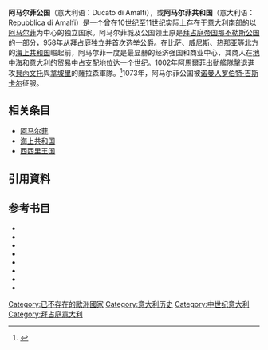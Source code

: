 {{Infobox Former Country
|native_name =Ducato di Amalfi
|conventional_long_name = 阿马尔菲公国
|common_name = 阿马尔菲
|continent = 欧洲
|country = 意大利
|government_type = 公国
|
|year_start = 958年
|year_end = 1037年
|event_start = 
|date_start =
|event_end =
|date_end =
|event_post =
|date_post =
|
|p1 = 那不勒斯公国
|flag_p1 = 
|s1 = 西西里王国
|flag_s1 = Bandiera del Regno di Sicilia 4.svg
|
|image_flag = Flag of the Republic of Amalfi.svg
|image_coat = 
|image_map = Italy 1000 AD-zh.png
|image_map_caption = 公元1000年的意大利，阿马尔菲公国为图中狭小的黄色部分。
|capital = [[阿马尔菲|阿马尔菲]]
|latd= |latm= |latNS= |longd= |longm= |longEW=
|
|national_motto =
|national_anthem =
|common_languages =
|religion = 天主教
|
|leader1 = 
|year_leader1 = 
|title_leader = 
|footnotes =
}}

'''阿马尔菲公国'''（意大利语：Ducato di Amalfi），或'''阿马尔菲共和国'''（意大利语：Repubblica di Amalfi）是一个曾在10世纪至11世纪[[De_facto|实际上]]存在于[[意大利南部|意大利南部]]的以[[阿马尔菲|阿马尔菲]]为中心的独立国家。阿马尔菲城及公国领土原是[[拜占庭帝国|拜占庭帝国]][[那不勒斯公国|那不勒斯公国]]的一部分，958年从拜占庭独立并首次选举[[公爵|公爵]]。在[[比萨共和国|比萨]]、[[威尼斯共和国|威尼斯]]、[[热那亚共和国|热那亚]]等[[北意大利|北方]]的[[海上共和国|海上共和国]]崛起前，阿马尔菲一度是最显赫的经济强国和商业中心，其商人在[[地中海|地中海]]和[[意大利|意大利]]的贸易中占支配地位达一个世纪。1002年阿馬爾菲出動艦隊擊退進攻[[貝內文托|貝內文托]]與[[拿坡里|拿坡里]]的薩拉森軍隊。<ref> {{Cite book | author = 鹽野七生 | title = 羅馬滅亡後的地中海世界（上） | location = 北京 | publisher = 中信 | date = 2014年7月 | pages = 143 | ISBN = 9787508644981 | accessdate = 2018年7月10日 | language = 中文}} </ref>1073年，阿马尔菲公国被[[诺曼人|诺曼人]][[罗伯特·吉斯卡尔|罗伯特·吉斯卡尔]]征服。

== 相关条目 ==
*[[阿马尔菲|阿马尔菲]]
*[[海上共和国|海上共和国]]
*[[西西里王国|西西里王国]]

== 引用資料 ==
{{reflist}}

== 参考书目 ==
* {{cite book|last=Pavan|first=Massimiliano|title=Dizionario Biografico degli Italiani|year=1960|publisher=Istituto della Enciclopedia italiana}}
* {{cite book|last=Skinner|first=Patricia|title=Family Power in Southern Italy: The Duchy of Gaeta and Its Neighbours, 850-1139|url=https://archive.org/details/familypowerinsou0000skin|year=1995|publisher=[[Cambridge_University_Press|Cambridge University Press]]|location=[[London|London]]|isbn=0521522056}}
* {{cite book|last=Norwich|first=John Julius|title=The Normans in the South, 1016-1130|year=1967|publisher=[[Longman|Longman]]|location=[[London|London]]|authorlink=John Julius Norwich}} 
* {{cite book|last=Norwich|first=John Julius|title=The Normans in the South 1016-1130|year=1970|publisher=[[Longman|Longman]]|location=[[London|London]]|authorlink=John Julius Norwich}} 
* {{cite book|last=Curtis|first=Edmund|title=Roger of Sicily and the Normans in Lower Italy, 1016-1154|url=https://archive.org/details/rogerofsicilynor00curtuoft|year=1912|publisher=G. P. Putnam's Sons|location=[[New_York_City|New York]]}}
* {{cite book|last=Donald|first=Matthew|title=The Norman kingdom of Sicily|year=1992|publisher=[[Cambridge_University_Press|Cambridge University Press]]|location=[[London|London]]|isbn=0521269113}}
* {{cite book|last=Houben|first=Hubert|title=Roger II of Sicily: a ruler between East and West|year=2002|publisher=[[Cambridge_University_Press|Cambridge University Press]]|location=[[London|London]]|isbn=0521655730}}
* {{cite book|last=Chalandon|first=Ferdinand|title=Histoire de la domination normande en Italie et en Sicile|year=1907|publisher=Librairie A. Picard et fils|location=[[Paris|Paris]]|authorlink=Ferdinand Chalandon|language=fr}}

{{海上共和國}}

[[Category:已不存在的歐洲國家|Category:已不存在的歐洲國家]]
[[Category:意大利历史|Category:意大利历史]]
[[Category:中世纪意大利|Category:中世纪意大利]]
[[Category:拜占庭意大利|Category:拜占庭意大利]]